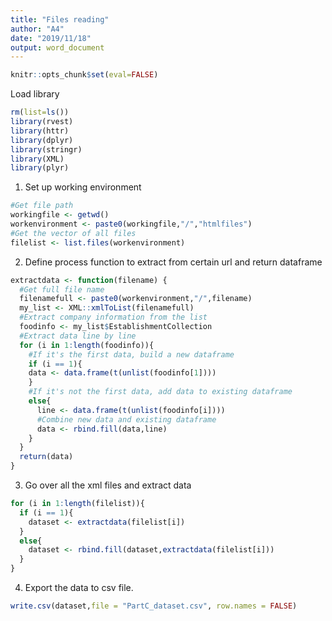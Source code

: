 ---
title: "Files reading"
author: "A4"
date: "2019/11/18"
output: word_document
---

```{r setup, include=FALSE}
knitr::opts_chunk$set(eval=FALSE)
```

Load library

```{r, echo=TRUE}

rm(list=ls())
library(rvest)
library(httr)
library(dplyr)
library(stringr)
library(XML)
library(plyr)

```


1. Set up working environment
```{r}
#Get file path
workingfile <- getwd()
workenvironment <- paste0(workingfile,"/","htmlfiles")
#Get the vector of all files
filelist <- list.files(workenvironment)
```

2. Define process function to extract from certain url and return dataframe
```{r define_funcation}
extractdata <- function(filename) {
  #Get full file name
  filenamefull <- paste0(workenvironment,"/",filename)
  my_list <- XML::xmlToList(filenamefull)
  #Extract company information from the list
  foodinfo <- my_list$EstablishmentCollection
  #Extract data line by line
  for (i in 1:length(foodinfo)){
    #If it's the first data, build a new dataframe
    if (i == 1){
    data <- data.frame(t(unlist(foodinfo[1])))
    }
    #If it's not the first data, add data to existing dataframe
    else{
      line <- data.frame(t(unlist(foodinfo[i])))
      #Combine new data and existing dataframe
      data <- rbind.fill(data,line)
    }
  } 
  return(data)
}

```


3. Go over all the xml files and extract data
```{r}
for (i in 1:length(filelist)){
  if (i == 1){
    dataset <- extractdata(filelist[i])
  }
  else{
    dataset <- rbind.fill(dataset,extractdata(filelist[i]))
  }
}
```

4. Export the data to csv file.
```{r}
write.csv(dataset,file = "PartC_dataset.csv", row.names = FALSE)
```










